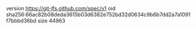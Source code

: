 version https://git-lfs.github.com/spec/v1
oid sha256:66ac82b08deda3615b03d6382e752bd32d0634c9b6b7dd2a7a1091f7bbbd36bd
size 44963
